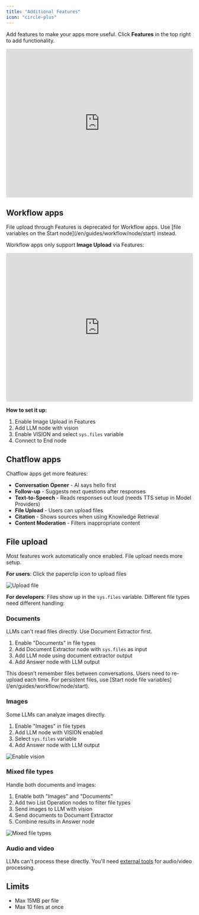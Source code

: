 ```yaml
---
title: "Additional Features"
icon: "circle-plus"
---
```


Add features to make your apps more useful. Click **Features** in the top right to add functionality.

<iframe
  src="https://www.motionshot.app/walkthrough/6773d34ad27e58127b913945/embed?fullscreen=1&hideAsSteps=1&hideCopy=1&hideDownload=1&hideSteps=1"
  width="100%"
  height="400px"
  frameborder="0"
  allowfullscreen
></iframe>

## Workflow apps

<Info>
  File upload through Features is deprecated for Workflow apps. Use [file variables on the Start node](/en/guides/workflow/node/start) instead.
</Info>

Workflow apps only support **Image Upload** via Features:

<iframe
  src="https://www.motionshot.app/walkthrough/6773d3d86a0c3ed534f24da9/embed?fullscreen=1&hideAsSteps=1&hideCopy=1&hideDownload=1&hideSteps=1"
  width="100%"
  height="400px"
  frameborder="0"
  allowfullscreen
></iframe>

**How to set it up:**
1. Enable Image Upload in Features
2. Add LLM node with vision
3. Enable VISION and select `sys.files` variable
4. Connect to End node

## Chatflow apps

Chatflow apps get more features:

- **Conversation Opener** - AI says hello first
- **Follow-up** - Suggests next questions after responses
- **Text-to-Speech** - Reads responses out loud (needs TTS setup in Model Providers)
- **File Upload** - Users can upload files
- **Citation** - Shows sources when using Knowledge Retrieval
- **Content Moderation** - Filters inappropriate content

## File upload

Most features work automatically once enabled. File upload needs more setup.

**For users**: Click the paperclip icon to upload files

![Upload file](https://assets-docs.dify.ai/dify-enterprise-mintlify/en/guides/workflow/b18af11da3f339c496193d9732906849.png)

**For developers**: Files show up in the `sys.files` variable. Different file types need different handling:

### Documents

LLMs can't read files directly. Use Document Extractor first.

1. Enable "Documents" in file types
2. Add Document Extractor node with `sys.files` as input
3. Add LLM node using document extractor output
4. Add Answer node with LLM output

<Warning>
  This doesn't remember files between conversations. Users need to re-upload each time. For persistent files, use [Start node file variables](/en/guides/workflow/node/start).
</Warning>

### Images

Some LLMs can analyze images directly.

1. Enable "Images" in file types  
2. Add LLM node with VISION enabled
3. Select `sys.files` variable
4. Add Answer node with LLM output

![Enable vision](https://assets-docs.dify.ai/dify-enterprise-mintlify/en/guides/workflow/3a3582bd9bc8ea94bbdbfeefe6a78571.png)

### Mixed file types

Handle both documents and images:

1. Enable both "Images" and "Documents"
2. Add two List Operation nodes to filter file types
3. Send images to LLM with vision
4. Send documents to Document Extractor
5. Combine results in Answer node

![Mixed file types](https://assets-docs.dify.ai/dify-enterprise-mintlify/en/guides/workflow/66471e8e67b2ede0c94bfa1cffeab834.png)

### Audio and video

LLMs can't process these directly. You'll need [external tools](/en/guides/extension/api-based-extension/external-data-tool) for audio/video processing.

## Limits

- Max 15MB per file
- Max 10 files at once